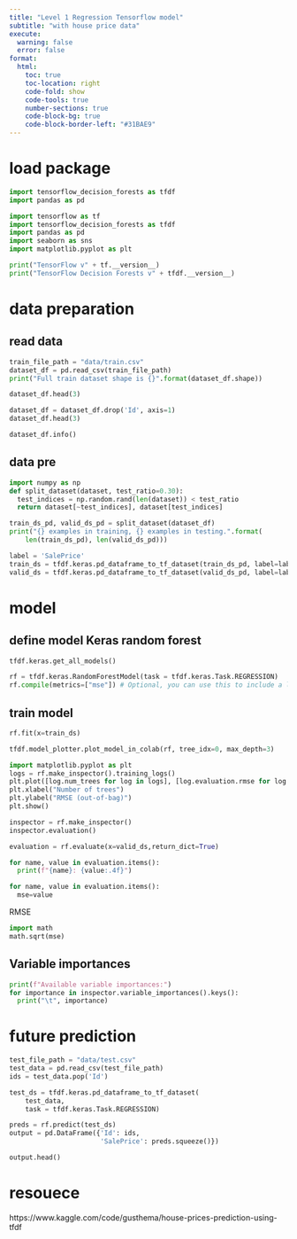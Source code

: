 ```yaml
---
title: "Level 1 Regression Tensorflow model"
subtitle: "with house price data"
execute:
  warning: false
  error: false
format:
  html:
    toc: true
    toc-location: right
    code-fold: show
    code-tools: true
    number-sections: true
    code-block-bg: true
    code-block-border-left: "#31BAE9"
---
```



# load package

```python
import tensorflow_decision_forests as tfdf
import pandas as pd

import tensorflow as tf
import tensorflow_decision_forests as tfdf
import pandas as pd
import seaborn as sns
import matplotlib.pyplot as plt
```

```python
print("TensorFlow v" + tf.__version__)
print("TensorFlow Decision Forests v" + tfdf.__version__)
```



# data preparation

## read data

```python


train_file_path = "data/train.csv"
dataset_df = pd.read_csv(train_file_path)
print("Full train dataset shape is {}".format(dataset_df.shape))

```


```python
dataset_df.head(3)
```

```python
dataset_df = dataset_df.drop('Id', axis=1)
dataset_df.head(3)
```


```python
dataset_df.info()
```


## data pre

```python
import numpy as np
def split_dataset(dataset, test_ratio=0.30):
  test_indices = np.random.rand(len(dataset)) < test_ratio
  return dataset[~test_indices], dataset[test_indices]

train_ds_pd, valid_ds_pd = split_dataset(dataset_df)
print("{} examples in training, {} examples in testing.".format(
    len(train_ds_pd), len(valid_ds_pd)))
```

```python
label = 'SalePrice'
train_ds = tfdf.keras.pd_dataframe_to_tf_dataset(train_ds_pd, label=label, task = tfdf.keras.Task.REGRESSION)
valid_ds = tfdf.keras.pd_dataframe_to_tf_dataset(valid_ds_pd, label=label, task = tfdf.keras.Task.REGRESSION)
```




# model


## define model Keras random forest
```python
tfdf.keras.get_all_models()
```

```python
rf = tfdf.keras.RandomForestModel(task = tfdf.keras.Task.REGRESSION)
rf.compile(metrics=["mse"]) # Optional, you can use this to include a list of eval metrics
```


## train model
```python
rf.fit(x=train_ds)
```


```python
tfdf.model_plotter.plot_model_in_colab(rf, tree_idx=0, max_depth=3)
```

```python
import matplotlib.pyplot as plt
logs = rf.make_inspector().training_logs()
plt.plot([log.num_trees for log in logs], [log.evaluation.rmse for log in logs])
plt.xlabel("Number of trees")
plt.ylabel("RMSE (out-of-bag)")
plt.show()
```

```python
inspector = rf.make_inspector()
inspector.evaluation()
```


```python
evaluation = rf.evaluate(x=valid_ds,return_dict=True)

for name, value in evaluation.items():
  print(f"{name}: {value:.4f}")
```


```python
for name, value in evaluation.items():
  mse=value
```

RMSE
```python
import math
math.sqrt(mse)
```

## Variable importances

```python
print(f"Available variable importances:")
for importance in inspector.variable_importances().keys():
  print("\t", importance)
```

# future prediction

```python
test_file_path = "data/test.csv"
test_data = pd.read_csv(test_file_path)
ids = test_data.pop('Id')

test_ds = tfdf.keras.pd_dataframe_to_tf_dataset(
    test_data,
    task = tfdf.keras.Task.REGRESSION)

preds = rf.predict(test_ds)
output = pd.DataFrame({'Id': ids,
                       'SalePrice': preds.squeeze()})

output.head()
```



# resouece

https://www.kaggle.com/code/gusthema/house-prices-prediction-using-tfdf



